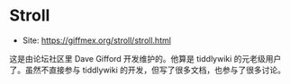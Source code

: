 # Stroll

- Site: https://giffmex.org/stroll/stroll.html

这是由论坛社区里 Dave Gifford 开发维护的。他算是 tiddlywiki 的元老级用户了。虽然不直接参与 tiddlywiki 的开发，但写了很多文档，也参与了很多讨论。
